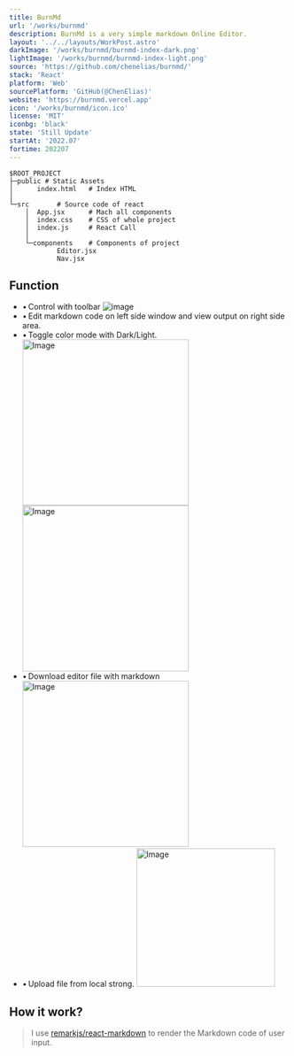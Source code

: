 ```yaml
---
title: BurnMd
url: '/works/burnmd'
description: BurnMd is a very simple markdown Online Editor.
layout: '../../layouts/WorkPost.astro'
darkImage: '/works/burnmd/burnmd-index-dark.png'
lightImage: '/works/burnmd/burnmd-index-light.png'
source: 'https://github.com/chenelias/burnmd/'
stack: 'React'
platform: 'Web'
sourcePlatform: 'GitHub(@ChenElias)'
website: 'https://burnmd.vercel.app'
icon: '/works/burnmd/icon.ico'
license: 'MIT'
iconbg: 'black'
state: 'Still Update'
startAt: '2022.07'
fortime: 202207
---
```


```
$ROOT_PROJECT
├─public # Static Assets
│      index.html	# Index HTML		
│      
└─src		# Source code of react
    │  App.jsx		# Mach all components
    │  index.css	# CSS of whole project
    │  index.js		# React Call 
    │  
    └─components	# Components of project	
            Editor.jsx	 
            Nav.jsx	
```
## Function

-   &bull;&thinsp;Control with toolbar
    ![image](/works/burnmd/burnmd-toolbar.png)
-   &bull;&thinsp;Edit markdown code on left side window and view output on right side area.
-   &bull;&thinsp;Toggle color mode with Dark/Light.
    <div class="block">
        <img
            src="/works/burnmd/burnmd-index-dark.png"
            class="border border-slate-300 dark:border-zinc-700 rounded-xl mb-2 mt-2"
            alt="Image"
            width="300"
        />
        <img
            src="/works/burnmd/burnmd-index-light.png"
            class="border border-slate-300 dark:border-zinc-700 rounded-xl mb-2"
            alt="Image"
            width="300"
        />
    </div>
-   &bull;&thinsp;Download editor file with markdown
    <img
        src="/works/burnmd/burnmd-savefile.png"
        class="border border-slate-300 dark:border-zinc-700 rounded-xl mb-6"
        alt="Image"
        width="300"
    />
-   &bull;&thinsp;Upload file from local strong.
    <img
        src="/works/burnmd/burnmd-upload.png"
        class="border border-slate-300 dark:border-zinc-700 rounded-xl mb-6"
        alt="Image"
        width="250"
    />

## How it work?

> I use [remarkjs/react-markdown](https://github.com/remarkjs/react-markdown) to render the Markdown code of user input.
